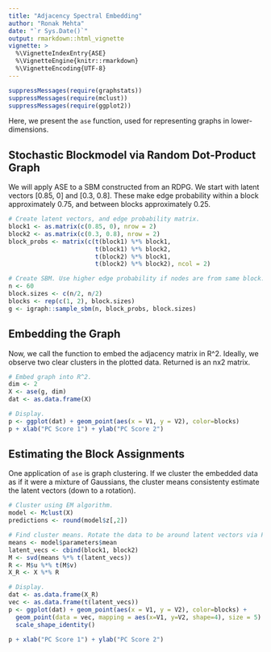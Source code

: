 ---
title: "Adjacency Spectral Embedding"
author: "Ronak Mehta"
date: "`r Sys.Date()`"
output: rmarkdown::html_vignette
vignette: >
  %\VignetteIndexEntry{ASE}
  %\VignetteEngine{knitr::rmarkdown}
  %\VignetteEncoding{UTF-8}
---

```{r, warning=FALSE, echo=FALSE}
suppressMessages(require(graphstats))
suppressMessages(require(mclust))
suppressMessages(require(ggplot2))
```

Here, we present the `ase` function, used for representing graphs in lower-dimensions. 

## Stochastic Blockmodel via Random Dot-Product Graph

We will apply ASE to a SBM constructed from an RDPG. We start with latent vectors [0.85, 0] and [0.3, 0.8]. These make edge probability within a block approximately 0.75, and between blocks approximately 0.25.

```{r, fig.height=3.5, fig.width=5}

# Create latent vectors, and edge probability matrix.
block1 <- as.matrix(c(0.85, 0), nrow = 2)
block2 <- as.matrix(c(0.3, 0.8), nrow = 2)
block_probs <- matrix(c(t(block1) %*% block1,
                        t(block1) %*% block2,
                        t(block2) %*% block1,
                        t(block2) %*% block2), ncol = 2)

# Create SBM. Use higher edge probability if nodes are from same block.
n <- 60
block.sizes <- c(n/2, n/2)
blocks <- rep(c(1, 2), block.sizes)
g <- igraph::sample_sbm(n, block_probs, block.sizes)
```

## Embedding the Graph

Now, we call the function to embed the adjacency matrix in R^2. Ideally, we observe two clear clusters in the plotted data. Returned is an nx2 matrix.

```{r, fig.height=3.5, fig.width=5}
# Embed graph into R^2.
dim <- 2
X <- ase(g, dim)
dat <- as.data.frame(X)

# Display.
p <- ggplot(dat) + geom_point(aes(x = V1, y = V2), color=blocks)
p + xlab("PC Score 1") + ylab("PC Score 2")
```


## Estimating the Block Assignments

One application of `ase` is graph clustering. If we cluster the embedded data as if it were a mixture of Gaussians, the cluster means consistenty estimate the latent vectors (down to a rotation).

```{r, fig.height=3.5, fig.width=5}
# Cluster using EM algorithm.
model <- Mclust(X)
predictions <- round(model$z[,2])

# Find cluster means. Rotate the data to be around latent vectors via Procrustes.
means <- model$parameters$mean
latent_vecs <- cbind(block1, block2)
M <- svd(means %*% t(latent_vecs))
R <- M$u %*% t(M$v)
X_R <- X %*% R

# Display.
dat <- as.data.frame(X_R)
vec <- as.data.frame(t(latent_vecs))
p <- ggplot(dat) + geom_point(aes(x = V1, y = V2), color=blocks) +
  geom_point(data = vec, mapping = aes(x=V1, y=V2, shape=4), size = 5) + 
  scale_shape_identity()

p + xlab("PC Score 1") + ylab("PC Score 2")
```
